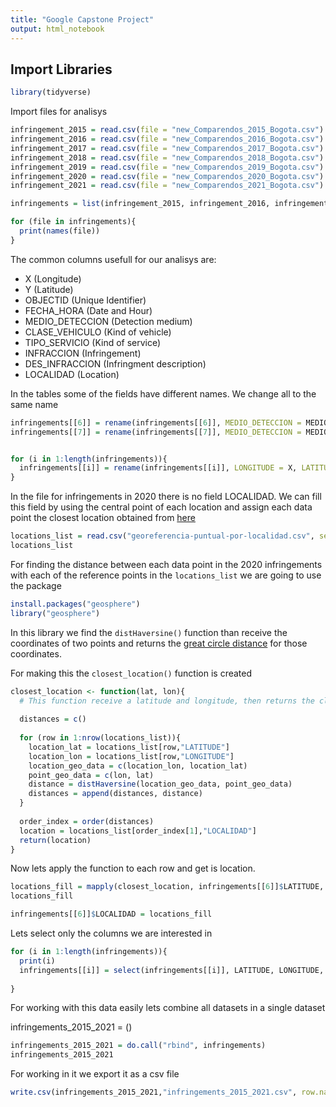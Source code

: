 ```yaml
---
title: "Google Capstone Project"
output: html_notebook
---
```


## Import Libraries 

```r
library(tidyverse)
```


Import files for analisys


```r
infringement_2015 = read.csv(file = "new_Comparendos_2015_Bogota.csv")
infringement_2016 = read.csv(file = "new_Comparendos_2016_Bogota.csv")
infringement_2017 = read.csv(file = "new_Comparendos_2017_Bogota.csv")
infringement_2018 = read.csv(file = "new_Comparendos_2018_Bogota.csv")
infringement_2019 = read.csv(file = "new_Comparendos_2019_Bogota.csv")
infringement_2020 = read.csv(file = "new_Comparendos_2020_Bogota.csv")
infringement_2021 = read.csv(file = "new_Comparendos_2021_Bogota.csv")

infringements = list(infringement_2015, infringement_2016, infringement_2017, infringement_2018, infringement_2019, infringement_2020, infringement_2021)
```

```r
for (file in infringements){
  print(names(file))
}
```
The common columns usefull for our analisys are:

- X (Longitude)
- Y (Latitude)
- OBJECTID (Unique Identifier)
- FECHA_HORA (Date and Hour)
- MEDIO_DETECCION (Detection medium)
- CLASE_VEHICULO (Kind of vehicle)
- TIPO_SERVICIO (Kind of service)
- INFRACCION (Infringement)
- DES_INFRACCION (Infringment description)
- LOCALIDAD (Location)

In the tables some of the fields have different names. We change all to the same name

```r
infringements[[6]] = rename(infringements[[6]], MEDIO_DETECCION = MEDIO_DETE, CLASE_VEHICULO = CLASE_VEHI, TIPO_SERVICIO = TIPO_SERVI, DES_INFRACCION = DES_INFRAC)
infringements[[7]] = rename(infringements[[7]], MEDIO_DETECCION = MEDIO_DETE, CLASE_VEHICULO = CLASE_VEHI, TIPO_SERVICIO = TIPO_SERVI, DES_INFRACCION = DES_INFRAC)


for (i in 1:length(infringements)){
  infringements[[i]] = rename(infringements[[i]], LONGITUDE = X, LATITUDE = Y)
}
```


In the file for infringements in 2020 there is no field LOCALIDAD. We can fill this field by using the central point of each location and assign each data point the closest location obtained from [here](https://bogota-laburbano.opendatasoft.com/explore/dataset/georeferencia-puntual-por-localidad/table/?flg=es)


```r
locations_list = read.csv("georeferencia-puntual-por-localidad.csv", sep = ";", encoding = "latin1")
locations_list
```

For finding the distance between each data point in the 2020 infringements with each of the reference points in the `locations_list` we are going to use the package

```r
install.packages("geosphere")
library("geosphere")     
```

In this library we find the `distHaversine()` function than receive the coordinates of two points and returns the [great circle distance](https://en.wikipedia.org/wiki/Great-circle_distance) for those coordinates.

For making this the `closest_location()` function is created

```r
closest_location <- function(lat, lon){
  # This function receive a latitude and longitude, then returns the closes location (LOCALIDAD) to that geographical point
  
  distances = c()
  
  for (row in 1:nrow(locations_list)){
    location_lat = locations_list[row,"LATITUDE"]
    location_lon = locations_list[row,"LONGITUDE"]
    location_geo_data = c(location_lon, location_lat)
    point_geo_data = c(lon, lat)
    distance = distHaversine(location_geo_data, point_geo_data)
    distances = append(distances, distance)
  }
  
  order_index = order(distances)
  location = locations_list[order_index[1],"LOCALIDAD"]
  return(location)
}
```

Now lets apply the function to each row and get is location.

```r
locations_fill = mapply(closest_location, infringements[[6]]$LATITUDE, infringements[[6]]$LONGITUDE)
locations_fill
```

```r
infringements[[6]]$LOCALIDAD = locations_fill
```


Lets select only the columns we are interested in

```r
for (i in 1:length(infringements)){
  print(i)
  infringements[[i]] = select(infringements[[i]], LATITUDE, LONGITUDE, OBJECTID, FECHA_HORA, MEDIO_DETECCION, CLASE_VEHICULO, TIPO_SERVICIO, INFRACCION, DES_INFRACCION, LOCALIDAD)
  
}

```

For working with this data easily lets combine all datasets in a single dataset

infringements_2015_2021 = ()


```r
infringements_2015_2021 = do.call("rbind", infringements)
infringements_2015_2021
```

For working in it we export it as a csv file

```r
write.csv(infringements_2015_2021,"infringements_2015_2021.csv", row.names = FALSE)

```






